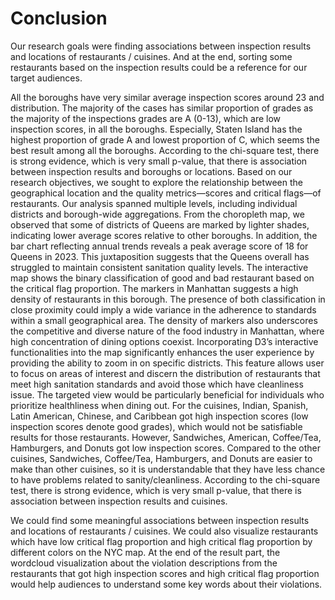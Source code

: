 # Conclusion

  Our research goals were finding associations between inspection results and locations of restaurants / cuisines. And at the end, sorting some restaurants based on the inspection results could be a reference for our target audiences. 

  All the boroughs have very similar average inspection scores around 23 and distribution. The majority of the cases has similar proportion of grades as the majority of the inspections grades are A (0-13), which are low inspection scores, in all the boroughs. Especially, Staten Island has the highest proportion of grade A and lowest proportion of C, which seems the best result among all the boroughs. According to the chi-square test, there is strong evidence, which is very small p-value, that there is association between inspection results and boroughs or locations. Based on our research objectives, we sought to explore the relationship between the geographical location and the quality metrics—scores and critical flags—of restaurants. Our analysis spanned multiple levels, including individual districts and borough-wide aggregations. From the choropleth map, we observed that some of districts of Queens are marked by lighter shades, indicating lower average scores relative to other boroughs. In addition, the bar chart reflecting annual trends reveals a peak average score of 18 for Queens in 2023. This juxtaposition suggests that the Queens overall has struggled to maintain consistent sanitation quality levels. The interactive map shows the binary classification of good and bad restaurant based on the critical flag proportion. The markers in Manhattan suggests a high density of restaurants in this borough. The presence of both classification in close proximity could imply a wide variance in the adherence to standards within a small geographical area. The density of markers also underscores the competitive and diverse nature of the food industry in Manhattan, where high concentration of dining options coexist. Incorporating D3's interactive functionalities into the map significantly enhances the user experience by providing the ability to zoom in on specific districts. This feature allows user to focus on areas of interest and discern the distribution of restaurants that meet high sanitation standards and avoid those which have cleanliness issue. The targeted view would be particularly beneficial for individuals who prioritize healthliness when dining out. For the cuisines, Indian, Spanish, Latin American, Chinese, and Caribbean got high inspection scores (low inspection scores denote good grades), which would not be satisfiable results for those restaurants. However, Sandwiches, American, Coffee/Tea, Hamburgers, and Donuts got low inspection scores. Compared to the other cuisines, Sandwiches, Coffee/Tea, Hamburgers, and Donuts are easier to make than other cuisines, so it is understandable that they have less chance to have problems related to sanity/cleanliness. According to the chi-square test, there is strong evidence, which is very small p-value, that there is association between inspection results and cuisines.

  We could find some meaningful associations between inspection results and locations of restaurants / cuisines. We could also visualize restaurants which have low critical flag proportion and high critical flag proportion by different colors on the NYC map. At the end of the result part, the wordcloud visualization about the violation descriptions from the restaurants that got high inspection scores and high critical flag proportion would help audiences to understand some key words about their violations.

